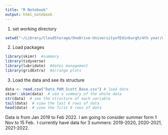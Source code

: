 ```yaml
---
title: "R Notebook"
output: html_notebook
---
```


1. set working directory
```r
setwd("~/Library/CloudStorage/OneDrive-UniversityofEdinburgh/4th year/dissertation/dissertation")
```

2. Load packages
```r
library(skimr)  #summary
library(tidyverse)
library(lubridate)  #dates management
library(gridExtra)  #arrange plots
```

3. Load the data and see its structure
```r
data <- read.csv("Data_PAM_Scott_Base.csv") # load data
skimr::skim(data)  # see a summary of the whole data
str(data)  # see the structure of each variable
tail(data)  # view the last 6 rows of data
head(data)  # view the first 6 rows of data
```

Data is from Jan 2019 to Feb 2022. 
I am going to consider summer form 1 Nov to 15 Feb. 
I currently have data for 3 summers: 2019-2020, 2020-2021, 2021-2022.

